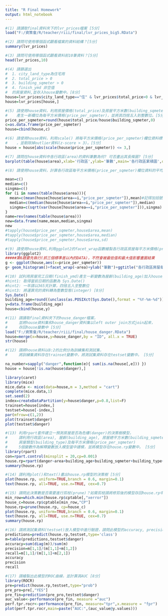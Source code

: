 ```yaml
---
title: "R Final Homework"
output: html_notebook
---
```


```r
#(1) 請讀取final資料夾下的lvr_prices檔案 [5分]
load("F:/資策會/R/teacher/riii/final/lvr_prices_big5.RData")
```

```r
#(2) 請問可使用哪個函式觀看檔案的資料結構？[5分]
summary(lvr_prices)

```

```r
#(3) 請問可使用哪個函式觀看資料前10筆資料？[5分]
head(lvr_prices,10)
```

```r
#(4) 請篩選出
#  1. city_land_type為住宅用
#  2. total_price > 0
#  3. building_sqmeter > 0
#  4. finish_ymd 非空值
#  的房屋資料,並存入house變數中。[8分]
house=lvr_prices$city_land_type=="住" & lvr_prices$total_price>0 & lvr_prices$building_sqmeter > 0 & complete.cases(lvr_prices$finish_ymd)
house=lvr_prices[house,]
```

```r
#(5) 請使用house資料，利用房屋價格(total_price)及房屋平方米數(building_sqmeter)兩欄位，
#    產生一新欄位為每平方米價格(price_per_sqmeter)，並將其四捨五入到整數位。[5分]
price_per_sqmeter=round(house$total_price/house$building_sqmeter,0)
c=as.data.frame(price_per_sqmeter)
house=cbind(house,c)
```

```r
#(6) 請使用house資料，利用scale() 將每平方米價格(price_per_sqmeter)欄位資料標準化
#    ，並剔除掉outlier資料(z-score > 3)。[5分]
house = house[abs(scale(house$price_per_sqmeter)) <= 3,]
```

```r
#(7) 請問在house資料中各行政區(area)的資料筆數為何? 可否畫出其長條圖? [5分]
barplot(table(house$area),xlab='行政區',ylab='筆數',main='各行政區累積圖',col='blue')
```

```r
#(8) 請使用house資料，計算各行政區每平方米價格(price_per_sqmeter)欄位資料的平均數，中位數及標準差 [8分]

mean=c()
median=c()
singma=c()
for (i in names(table(house$area))){
  mean=c(mean(house[house$area==i,"price_per_sqmeter"]),mean)#記得加括號
  median=c(median(house[house$area==i,"price_per_sqmeter"]),median)
  singma=c(sqrt(var(house[house$area==i,"price_per_sqmeter"])),singma)
}
name=rev(names(table(house$area)))
new=data.frame(name,mean,median,singma)
new 
#tapply(house$price_per_sqmeter,house$area,mean)
#tapply(house$price_per_sqmeter,house$area,median)
#tapply(house$price_per_sqmeter,house$area,sd)
```

```r
#(9) 請使用house資料,利用ggplot2的facet_wrap函數繪製各行政區房屋每平方米價格(price_per_sqmeter)的直方圖 [8分]
library(ggplot2)
#####第6題要先執行(抓三個標準差以內的DATA)，不然會被最低值和最大值影響畫圖結果
g <- ggplot(house,aes(x=price_per_sqmeter))
g+ geom_histogram()+facet_wrap(~area)+ylab("筆數")+ggtitle("各行政區房屋每平方米價格")
```

```r
#(10) 試利用房屋完工日期(finish_ymd)產生一新變數為屋齡(building_age)加入house資料中。
#hint1: 取得當前日期的函數為 Sys.Date()
#hint2: 一年請以365天計算，四捨五入至整數位
#hint3: 將運算完的資料轉為整數型態(integer) [8分]
Sys.Date()
building_age=round((unclass(as.POSIXct(Sys.Date(),format = "%Y-%m-%d"))-unclass(as.POSIXct(house$finish_ymd,format = "%Y-%m-%d")))/60/60/24/365,0)
y=data.frame(building_age)
house=cbind(house,y)
```

```r
#(11) 請讀取final資料夾下的house_danger檔案，
#     並將house資料集和house_danger資料集以left outer join方式join起來，
#     存回house變數中 [5分]
load("F:/資策會/R/teacher/riii/final/house_danger.RData")
house=merge(x=house,y=house_danger,by = "ID", all.x = TRUE)
str(house)
```

```r
#(12) 請將house資料以8:2的比例分為訓練集和測試集，
#     將訓練集資料存在trainset變數中，將測試集資料存在testset變數中。 [5分]

na_number=sapply("danger",function(e){ sum(is.na(house[,e])) })
house = house[!is.na(house$danger),]

library(caret)
library(mice)
mice.data <- mice(data=house,m = 3,method = "cart")
complete(mice.data,1)
set.seed(2)
index=createDataPartition(y=house$danger,p=0.8,list=F)
trainset=house[index,]
testset=house[-index,]
par(mfrow=c(1,2))
plot(trainset$danger)
plot(testset$danger)
```

```r
#(13) 利用rpart套件建立一預測房屋是否為危樓(danger)的決策樹模型，
#     請利用行政區(area), 屋齡(building_age), 房屋總平方米數(building_sqmeter),
#     房屋類型(building_type)及每平方米價格(price_per_sqmeter)
#     5個變數作為解釋變數放入模型當中建模，並將模型存在house.rp變數中。 [5分]
library(rpart)
con=rpart.control(minsplit = 20,cp=0.001)
house.rp=rpart(danger~area+building_age+building_sqmeter+building_type+price_per_sqmeter,data = trainset,control = con)
summary(house.rp)
```

```r
#(14) 請利用plot()和text()畫出house.rp模型的決策樹 [5分]
plot(house.rp, uniform=TRUE,branch = 0.6, margin=0.1)
text(house.rp, all=TRUE, use.n=TRUE, cex=0.7)

```

```r
#(15) 請問此決策數是否需要進行剪枝(prune)？如需剪枝請將修剪後的模型存回house.rp中。 [5分]
min_row=which.min(house.rp$cptable[,"xerror"])
house_c=house.rp$cptable[min_row,"CP"]
house.rp=prune(house.rp, cp=house_c)
plot(house.rp, uniform=TRUE,branch = 0.6, margin=0.1)
text(house.rp, all=TRUE, use.n=TRUE, cex=0.7)
summary(house.rp)
```

```r
#(16) 請將測試集資料(testset)放入模型中進行驗證，請問此模型的accuracy, precision, recall等績效分別為何？ [5分]
predictions=predict(house.rp,testset,type='class')
m=table(predictions,testset$danger)
accuracy=sum(diag(m))/sum(m)
precision=m[1,1]/(m[1,1]+m[1,2])
recall=m[1,1]/(m[1,1]+m[2,1])
accuracy
precision
recall
```

```r
#(17) 請繪製出此模型的ROC曲線，並計算其AUC [8分]
library(ROCR)
pre=predict(house.rp,testset,type="prob")
pre_pro=pre[,"YES"] 
pre_fin=prediction(pre_pro,testset$danger)
auc_value<-performance(pre_fin, measure ="auc")
perf.tpr.rocr<-performance(pre_fin, measure="tpr",x.measure = "fpr")
plot(perf.tpr.rocr,main=paste("AUC:",(auc_value@y.values)))
```